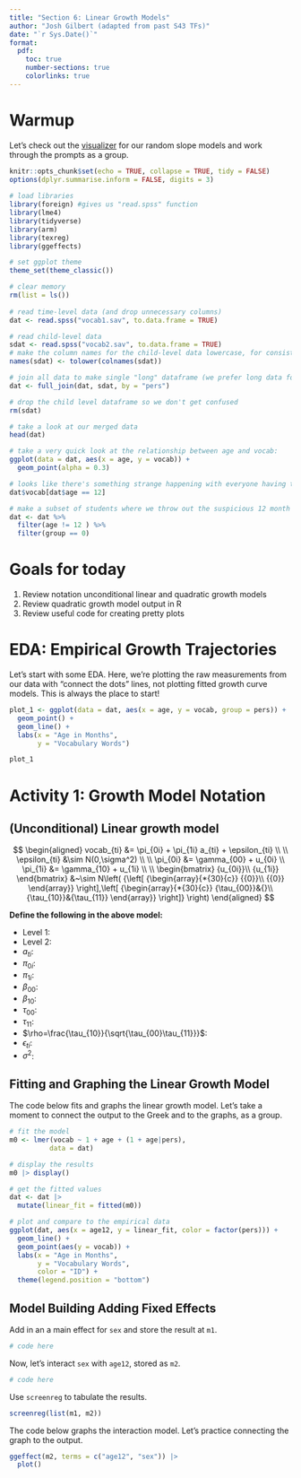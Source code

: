 ```yaml
---
title: "Section 6: Linear Growth Models"
author: "Josh Gilbert (adapted from past S43 TFs)"
date: "`r Sys.Date()`"
format:
  pdf:
    toc: true
    number-sections: true
    colorlinks: true
---
```


# Warmup

Let's check out the [visualizer](https://lmiratrix.github.io/MLM/rand_slopes_viz.html) for our random slope models and work through the prompts as a group.

```r
knitr::opts_chunk$set(echo = TRUE, collapse = TRUE, tidy = FALSE)
options(dplyr.summarise.inform = FALSE, digits = 3)
  
# load libraries
library(foreign) #gives us "read.spss" function
library(lme4)
library(tidyverse)
library(arm)
library(texreg)
library(ggeffects)

# set ggplot theme
theme_set(theme_classic())

# clear memory
rm(list = ls())
  
# read time-level data (and drop unnecessary columns)
dat <- read.spss("vocab1.sav", to.data.frame = TRUE)

# read child-level data
sdat <- read.spss("vocab2.sav", to.data.frame = TRUE)
# make the column names for the child-level data lowercase, for consistency
names(sdat) <- tolower(colnames(sdat))

# join all data to make single "long" dataframe (we prefer long data for analysis)
dat <- full_join(dat, sdat, by = "pers")

# drop the child level dataframe so we don't get confused
rm(sdat)

# take a look at our merged data
head(dat)

# take a very quick look at the relationship between age and vocab:
ggplot(data = dat, aes(x = age, y = vocab)) +
  geom_point(alpha = 0.3)

# looks like there's something strange happening with everyone having the exact same measurement at age = 12 months?
dat$vocab[dat$age == 12]

# make a subset of students where we throw out the suspicious 12 month measurements, and focus on "group 0"
dat <- dat %>% 
  filter(age != 12 ) %>% 
  filter(group == 0)
```

# Goals for today

1.  Review notation unconditional linear and quadratic growth models
2.  Review quadratic growth model output in R
3.  Review useful code for creating pretty plots

# EDA: Empirical Growth Trajectories

Let's start with some EDA. Here, we're plotting the raw measurements from our data with "connect the dots" lines, not plotting fitted growth curve models. This is always the place to start!

```r
plot_1 <- ggplot(data = dat, aes(x = age, y = vocab, group = pers)) +
  geom_point() + 
  geom_line() +
  labs(x = "Age in Months",
       y = "Vocabulary Words")

plot_1
```

\newpage

# Activity 1: Growth Model Notation

## (Unconditional) Linear growth model

$$
\begin{aligned}
vocab_{ti} &= \pi_{0i} + \pi_{1i} a_{ti} + \epsilon_{ti} \\
\\
\epsilon_{ti} &\sim N(0,\sigma^2) \\
\\
\pi_{0i} &= \gamma_{00} + u_{0i} \\
\pi_{1i} &= \gamma_{10} + u_{1i} \\
\\
\begin{bmatrix}
{u_{0i}}\\ 
{u_{1i}}
\end{bmatrix} &~\sim N\left( {\left[ {\begin{array}{*{30}{c}}
{{0}}\\
{{0}} 
\end{array}} \right],\left[ {\begin{array}{*{30}{c}}
{\tau_{00}}&{}\\
{\tau_{10}}&{\tau_{11}}
\end{array}} \right]} \right)
\end{aligned}
$$

**Define the following in the above model:**

-   Level 1:
-   Level 2:
-   $a_{ti}$:
-   $\pi_{0i}$:
-   $\pi_{1i}$:
-   $\beta_{00}$:
-   $\beta_{10}$:
-   $\tau_{00}$:
-   $\tau_{11}$:
-   $\rho=\frac{\tau_{10}}{\sqrt{\tau_{00}\tau_{11}}}$:
-   $\epsilon_{ti}$:
-   $\sigma^2$:

## Fitting and Graphing the Linear Growth Model

The code below fits and graphs the linear growth model. Let's take a moment to connect the output to the Greek and to the graphs, as a group.

```r
# fit the model
m0 <- lmer(vocab ~ 1 + age + (1 + age|pers), 
          data = dat)

# display the results
m0 |> display()

# get the fitted values
dat <- dat |> 
  mutate(linear_fit = fitted(m0))

# plot and compare to the empirical data
ggplot(dat, aes(x = age12, y = linear_fit, color = factor(pers))) +
  geom_line() +
  geom_point(aes(y = vocab)) +
  labs(x = "Age in Months",
       y = "Vocabulary Words",
       color = "ID") +
  theme(legend.position = "bottom")
```


## Model Building Adding Fixed Effects

Add in an a main effect for `sex` and store the result at `m1`.

```r
# code here
```

Now, let's interact `sex` with `age12`, stored as `m2`.

```r
# code here
```

Use `screenreg` to tabulate the results.

```r
screenreg(list(m1, m2))
```
 

The code below graphs the interaction model. Let's practice connecting the graph to the output.

```r
ggeffect(m2, terms = c("age12", "sex")) |> 
  plot()
```